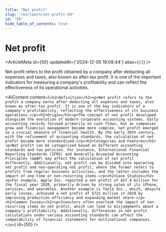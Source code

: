 ```yaml
---
title: "Net profit"
slug: "/en/learn/net-profit-50"
id: "50"
hide_table_of_contents: true
---
```



# Net profit

<ArticleMeta id={50} updatedAt={'2024-12-05 18:08:44'} alias={`[]`} />
<div className='border-solid border-b border-t-0 my-4 border-[var(--ifm-color-gray-300)]' />

Net profit refers to the profit obtained by a company after deducting all expenses and taxes, also known as after-tax profit. It is one of the important indicators for measuring a company's profitability and can reflect the effectiveness of its operational activities.

<AIContent content={`<h2>Definition</h2><p>Net profit refers to the profit a company earns after deducting all expenses and taxes, also known as after-tax profit. It is one of the key indicators of a company's profitability, reflecting the effectiveness of its business operations.</p><h2>Origin</h2><p>The concept of net profit developed alongside the evolution of modern corporate accounting systems. Early accounting records focused primarily on cash flows, but as companies grew and financial management became more complex, net profit emerged as a crucial measure of financial health. By the early 20th century, with the refinement of accounting standards, the calculation of net profit became more standardized.</p><h2>Categories and Features</h2><p>Net profit can be categorized based on different accounting standards and tax policies. For instance, International Financial Reporting Standards (IFRS) and Generally Accepted Accounting Principles (GAAP) may affect the calculation of net profit differently. Additionally, net profit can be divided into operating net profit and non-operating net profit, where the former refers to profits from regular business activities, and the latter includes the impact of one-time or non-recurring items.</p><h2>Case Studies</h2><p>For example, Apple Inc. reported a net profit of $57.4 billion for the fiscal year 2020, primarily driven by strong sales of its iPhone, services, and wearables. Another example is Tesla Inc., which, despite early losses, achieved a net profit of $721 million in 2020 by improving production efficiency and expanding market share.</p><h2>Common Issues</h2><p>Investors often overlook the impact of non-recurring items on net profit, which can lead to misjudgments about a company's profitability. Additionally, differences in net profit calculations under various accounting standards can affect the comparability of financial statements for multinational companies.</p>`} id={50} />
